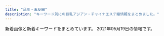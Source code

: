 ```yaml
---
title: "品川・五反田"
description: "キーワード別にの巨乳アジアン・チャイナエステ嬢情報をまとめました。"
---
```


新着画像と新着キーワードをまとめています。
2021年05月19日の情報です。

<DmmAffiliateIns />
<KeywordTable
  shops={
    [
    {
        "keywords": {},
        "name": "\u30c8\u30f3\u30dd\u30fc",
        "station": "JR\u4e94\u53cd\u7530\u99c5\u897f\u53e3",
        "url": "http://hi-msg.com/tonpoh/",
        "img_links": [
            "http://hi-msg.com/tonpoh/images/fla.png",
            "http://hi-msg.com/tonpoh/images/p-12.jpg",
            "http://hi-msg.com/tonpoh/images/p-12-1.jpg",
            "http://hi-msg.com/tonpoh/images/p-10.jpg",
            "http://hi-msg.com/tonpoh/images/p-9.jpg",
            "http://hi-msg.com/tonpoh/images/p-13.jpg",
            "http://hi-msg.com/tonpoh/images/p-8.jpg",
            "http://hi-msg.com/tonpoh/images/l.png",
            "http://hi-msg.com/tonpoh/images/p-14-1.jpg",
            "http://hi-msg.com/tonpoh/images/line.png",
            "http://hi-msg.com/tonpoh/images/s4.jpg",
            "http://hi-msg.com/tonpoh/images/p-7.jpg",
            "http://hi-msg.com/tonpoh/images/p-2.jpg",
            "http://hi-msg.com/tonpoh/images/s1.png",
            "http://hi-msg.com/tonpoh/images/fla-3.png",
            "http://hi-msg.com/tonpoh/images/p-8-1.jpg",
            "http://hi-msg.com/tonpoh/images/s6.png",
            "http://hi-msg.com/tonpoh/images/p-13-1.jpg",
            "http://hi-msg.com/tonpoh/images/s8.png",
            "http://hi-msg.com/tonpoh/images/ll.png",
            "http://hi-msg.com/tonpoh/images/s9.png",
            "http://hi-msg.com/tonpoh/images/s5.png",
            "http://hi-msg.com/tonpoh/images/p-14.jpg",
            "http://hi-msg.com/tonpoh/images/tit-sys.png",
            "http://hi-msg.com/tonpoh/images/p-6.jpg",
            "http://hi-msg.com/tonpoh/images/p-0.jpg",
            "http://hi-msg.com/tonpoh/images/fla-1.png",
            "http://hi-msg.com/tonpoh/images/no.png",
            "http://hi-msg.com/tonpoh/images/p-4.jpg",
            "http://hi-msg.com/tonpoh/images/p-5.jpg",
            "http://hi-msg.com/tonpoh/images/p-11.jpg",
            "http://hi-msg.com/tonpoh/images/botton.png",
            "http://hi-msg.com/tonpoh/images/tit-staff.png",
            "http://hi-msg.com/tonpoh/images/p-11-1.jpg",
            "http://hi-msg.com/tonpoh/images/p-6-1.jpg",
            "http://hi-msg.com/tonpoh/images/p-10-1.jpg",
            "http://hi-msg.com/tonpoh/images/p-1.jpg",
            "http://hi-msg.com/tonpoh/images/p-9-1.jpg",
            "http://hi-msg.com/tonpoh/images/p-7-1.jpg"
        ]
    },
    {
        "img_links": [],
        "station": "JR\u4e94\u53cd\u7530\u99c5\u897f\u53e3",
        "url": "https://i-house.aoaoeo.com/",
        "keywords": {},
        "name": "\u7652\u3057\u30cf\u30a6\u30b9"
    },
    {
        "img_links": [
            "http://es-mirei.com/staffPhoto/b20170728165302.jpg",
            "http://es-mirei.com/images/store/04.jpg",
            "http://es-mirei.com/images/store/05.jpg",
            "http://es-mirei.com/staffPhoto/s20180209180323.jpg",
            "http://es-mirei.com/images/s3Slider1Images/01.jpg",
            "http://es-mirei.com/staffPhoto/b20180209180323.jpg",
            "http://es-mirei.com/images/s3Slider1Images/02.jpg",
            "http://es-mirei.com/images/store/03.jpg",
            "http://es-mirei.com/staffPhoto/s20170728165256.jpg",
            "http://es-mirei.com/staffPhoto/b20170911152114.jpg",
            "http://es-mirei.com/staffPhoto/s20170908125528.jpg",
            "http://es-mirei.com/staffPhoto/s20180613122502.jpg",
            "http://es-mirei.com/staffPhoto/b20170908125528.jpg",
            "http://es-mirei.com/images/s3Slider1Images/03.jpg",
            "http://es-mirei.com/staffPhoto/b20170728165536.jpg",
            "http://es-mirei.com/staffPhoto/s20170911152129.jpg",
            "http://es-mirei.com/images/returnStaffBtn.png",
            "http://es-mirei.com/staffPhoto/s20170911152114.jpg",
            "http://es-mirei.com/images/store/02.jpg",
            "http://es-mirei.com/images/store/01.jpg",
            "http://es-mirei.com/images/noImg.jpg",
            "http://es-mirei.com/staffPhoto/b20170728165256.jpg",
            "http://es-mirei.com/images/store/06.jpg",
            "http://es-mirei.com/staffPhoto/s20170728165302.jpg",
            "http://es-mirei.com/staffPhoto/s20170728165536.jpg",
            "http://es-mirei.com/staffPhoto/b20170911152129.jpg",
            "http://es-mirei.com/staffPhoto/b20180613122502.jpg"
        ],
        "keywords": {
            "88": 2,
            "E": 8,
            "85": 2,
            "86": 2,
            "87": 4
        },
        "station": "JR\u4e94\u53cd\u7530\u99c5\u897f\u53e3",
        "name": "\u7f8e\u4f36",
        "url": "http://es-mirei.com/"
    },
    {
        "name": "\u3072\u307e\u308f\u308a",
        "url": "http://www.kenkou-house.info/",
        "station": "JR\u4e94\u53cd\u7530\u99c5\u6771\u53e3",
        "keywords": {
            "C": 8
        },
        "img_links": [
            "http://www.kenkou-house.info/img/s13.jpg",
            "http://www.kenkou-house.info/img/m3.png",
            "http://www.kenkou-house.info/img/s.png",
            "http://www.kenkou-house.info/img/m2.png",
            "http://www.kenkou-house.info/img/door.png",
            "http://www.kenkou-house.info/img/s61.jpg",
            "http://www.kenkou-house.info/img/m4.png",
            "http://www.kenkou-house.info/img/s7.jpg",
            "http://www.kenkou-house.info/img/s14.jpg",
            "http://www.kenkou-house.info/img/s20.jpg",
            "http://www.kenkou-house.info/img/m6.png",
            "http://www.kenkou-house.info/img/s22.jpg",
            "http://www.kenkou-house.info/img/s4.jpg",
            "http://www.kenkou-house.info/img/bottmo-left.png",
            "http://www.kenkou-house.info/img/s17.jpg",
            "http://www.kenkou-house.info/img/s11.jpg",
            "http://www.kenkou-house.info/img/s16.jpg",
            "http://www.kenkou-house.info/img/m7.png",
            "http://www.kenkou-house.info/img/s91.jpg",
            "http://www.kenkou-house.info/img/Himawari_200_40.png",
            "http://www.kenkou-house.info/img/m1.png",
            "http://www.kenkou-house.info/img/s12.jpg",
            "http://www.kenkou-house.info/img/m5.png",
            "http://www.kenkou-house.info/img/bottmo-ritght.png",
            "http://www.kenkou-house.info/img/s15.jpg",
            "http://www.kenkou-house.info/img/Himawari_468_60.png",
            "http://www.kenkou-house.info/img/m8.png",
            "http://www.kenkou-house.info/img/play.png",
            "http://www.kenkou-house.info/img/body-.png",
            "http://www.kenkou-house.info/img/Himawari_88_31.png",
            "http://www.kenkou-house.info/img/s33.jpg",
            "http://www.kenkou-house.info/img/head.png",
            "http://www.kenkou-house.info/img/s1.jpg",
            "http://www.kenkou-house.info/img/s21.jpg",
            "http://www.kenkou-house.info/img/Himawari_160_45.png"
        ]
    },
    {
        "img_links": [
            "https://tsukiwa.info/img/staff/aya2101.jpg",
            "https://tsukiwa.info/img/top_map.jpg",
            "https://tsukiwa.info/img/akusesu-top0.jpg",
            "https://tsukiwa.info/img/pickupGirl.png",
            "https://tsukiwa.info/img/staff/koko3.jpg",
            "https://www.a-side.com/ad/koko/include/banner/koko_200x40.png",
            "https://tsukiwa.info/img/staff/rumi04.jpg",
            "https://tsukiwa.info/img/staff/222BADE2-61AA-4B66-91BD-3D9941250C4D.jpeg",
            "https://tsukiwa.info/img/staff/A8BAF789-BD2B-4E7F-AB8A-224A2961B605.jpeg",
            "https://tsukiwa.info/img/staff/25BBCA31-1291-40E0-9FEC-CAF6E5B8D811.jpeg",
            "https://tsukiwa.info/img/staff/25D27B66-E3AF-40C0-8FCC-46E9F266B409.jpeg",
            "https://tsukiwa.info/img/staff/yuna01.jpg",
            "https://tsukiwa.info/img/staff_top/20201219_1.jpg",
            "https://tsukiwa.info/img/bar_staff.png",
            "https://tsukiwa.info/img/news3.png",
            "https://tsukiwa.info/img/bar_gallery.png",
            "https://tsukiwa.info/img/staff/mimi01.jpg",
            "https://tsukiwa.info/img/staff/yuri001.jpg",
            "https://tsukiwa.info/img/event/camp03.jpg",
            "https://tsukiwa.info/img/bar_top1.png",
            "https://tsukiwa.info/img/staff/909C372F-1613-4B7E-89C8-1A527D79FCC6.jpeg",
            "https://tsukiwa.info/img/staff/ruru1.jpg",
            "https://tsukiwa.info/img/news1.png",
            "https://tsukiwa.info/img/staff_top/20201219_2.jpg",
            "https://tsukiwa.info/img/staff/no_image.jpg",
            "https://tsukiwa.info/img/staff/mimi20202.jpg",
            "https://tsukiwa.info/img/bar_profile.png",
            "https://tsukiwa.info/img/staff/rumi02.jpg",
            "https://tsukiwa.info/img/staff/DB16BCF2-AF7E-404D-9FB5-9A45BE961351.jpeg"
        ],
        "url": "https://tsukiwa.info/",
        "station": "JR\u4e94\u53cd\u7530\u99c5\u897f\u53e3",
        "name": "\u6708\u306e\u548c",
        "keywords": {}
    },
    {
        "url": "http://www.kouroku-este.com/",
        "name": "\u5eb7\u7984",
        "img_links": [
            "http://www.kouroku-este.com/img/staff/eee/s-eee2.jpg",
            "http://www.kouroku-este.com/img/system/service01.jpg",
            "http://www.kouroku-este.com/img/staff/bbb/bbb1.jpg",
            "http://www.kouroku-este.com/img/staff/fff/s-fff1.jpg",
            "http://www.kouroku-este.com/img/top/listmark1.png",
            "http://www.kouroku-este.com/img/staff/fff/s-fff2.jpg",
            "http://www.kouroku-este.com/img/staff/ccc/ccc1.jpg",
            "http://www.kouroku-este.com/img/system/service02.jpg",
            "http://www.kouroku-este.com/img/staff/ccc/ccc2.jpg",
            "http://www.kouroku-este.com/img/menu/info_r.jpg",
            "http://www.kouroku-este.com/img/staff/aaa/aaa1.jpg",
            "http://www.kouroku-este.com/img/staff/eee/s-eee1.jpg",
            "http://www.kouroku-este.com/img/staff/aaa/aaa2.jpg",
            "http://www.kouroku-este.com/img/staff/ggg/ggg1.jpg"
        ],
        "keywords": {
            "C": 15
        },
        "station": "JR\u54c1\u5ddd\u99c5\u9ad8\u8f2a\u53e3"
    },
    {
        "img_links": [
            "http://p-fly.work/staff/eri.jpg",
            "http://p-fly.work/images/b2.jpg",
            "http://p-fly.work/staff/sara.jpg",
            "http://p-fly.work/images/12.jpg",
            "http://p-fly.work/images/sys3.jpg",
            "http://p-fly.work/images/int2.png",
            "http://p-fly.work/staff/koko.jpg",
            "http://p-fly.work/images/sys1.jpg",
            "http://p-fly.work/staff/yuki.jpg",
            "http://p-fly.work/images/1.jpg",
            "http://p-fly.work/img/mai1.jpg",
            "http://p-fly.work/images/interior_t.png",
            "http://p-fly.work/img/eri1.jpg",
            "http://p-fly.work/images/line.png",
            "http://p-fly.work/images/sys4.png",
            "http://p-fly.work/images/13.jpg",
            "http://p-fly.work/images/15.jpg",
            "http://p-fly.work/images/mobile.jpg",
            "http://p-fly.work/images/ac1.jpg",
            "http://p-fly.work/img/koko1.jpg",
            "http://p-fly.work/images/news.jpg",
            "http://p-fly.work/staff/mai.jpg",
            "http://p-fly.work/images/head.png",
            "http://p-fly.work/images/tr.jpg",
            "http://p-fly.work/images/int1.jpg",
            "http://p-fly.work/images/10.jpg",
            "http://p-fly.work/images/b1.jpg",
            "http://p-fly.work/images/b3.jpg",
            "http://p-fly.work/images/sys2.jpg",
            "http://p-fly.work/img/yuki1.jpg",
            "http://p-fly.work/images/staff_t.png",
            "http://p-fly.work/img/sara1.jpg"
        ],
        "url": "http://p-fly.work/",
        "keywords": {},
        "station": "JR\u4e94\u53cd\u7530\u99c5\u897f\u53e3",
        "name": "\u7d2b\u306e\u8776"
    },
    {
        "img_links": [
            "http://www.relax-cs.com/ncss/nav/nav-005.jpg",
            "http://www.relax-cs.com/ncss/nav/nav-003.jpg",
            "http://www.relax-cs.com/ncss/nav/nav-004.jpg",
            "http://www.relax-cs.com/ncss/top03.jpg",
            "http://www.relax-cs.com/ncss/staff01.jpg",
            "http://www.relax-cs.com/ncss/tel.png",
            "http://www.relax-cs.com/ncss/top02-left.jpg",
            "http://www.relax-cs.com/ncss/nav/nav-002.jpg",
            "http://www.relax-cs.com/ncss/staff0401.jpg",
            "http://www.relax-cs.com/ncss/staff02.jpg",
            "http://www.relax-cs.com/ncss/top001.jpg",
            "http://www.relax-cs.com/ncss/nav/nav-001.jpg",
            "http://www.relax-cs.com/ncss/nav/nav-006.jpg"
        ],
        "url": "http://www.relax-cs.com/",
        "name": "\u30ea\u30e9\u30af\u30bc\u30fc\u30b7\u30e7\u30f3\u862d",
        "station": "JR\u4e94\u53cd\u7530\u99c5\u897f\u53e3",
        "keywords": {}
    },
    {
        "url": "http://www.relax-fuyou.info/",
        "img_links": [
            "http://www.relax-fuyou.info/i/img/st17.jpg",
            "http://www.relax-fuyou.info/img/st141.jpg",
            "http://www.relax-fuyou.info/i/img/st140.jpg",
            "http://www.relax-fuyou.info/img/top.jpg",
            "http://www.relax-fuyou.info/img/st161.jpg",
            "http://www.relax-fuyou.info/img/sta1.jpg",
            "http://www.relax-fuyou.info/img/sta16.jpg",
            "http://www.relax-fuyou.info/i/img/st110.jpg",
            "http://www.relax-fuyou.info/i/img/st42.jpg",
            "http://www.relax-fuyou.info/img/sta20.jpg",
            "http://www.relax-fuyou.info/img/st72.jpg",
            "http://www.relax-fuyou.info/img/st17.jpg",
            "http://www.relax-fuyou.info/img/st71.jpg",
            "http://www.relax-fuyou.info/img/st8.jpg",
            "http://www.relax-fuyou.info/i/img/st160.jpg",
            "http://www.relax-fuyou.info/i/img/top.jpg",
            "http://www.relax-fuyou.info/i/img/st8.jpg",
            "http://www.relax-fuyou.info/img/st10.jpg",
            "http://www.relax-fuyou.info/i/img/r1.jpg",
            "http://www.relax-fuyou.info/img/st5.jpg",
            "http://www.relax-fuyou.info/img/st1.jpg",
            "http://www.relax-fuyou.info/i/img/st181.jpg",
            "http://www.relax-fuyou.info/img/r9.jpg",
            "http://www.relax-fuyou.info/img/st181.jpg",
            "http://www.relax-fuyou.info/img/sta17.jpg",
            "http://www.relax-fuyou.info/img/sta15.jpg",
            "http://www.relax-fuyou.info/img/sta5.jpg",
            "http://www.relax-fuyou.info/img/st42.jpg",
            "http://www.relax-fuyou.info/img/sta8.jpg",
            "http://www.relax-fuyou.info/i/img/st10.jpg",
            "http://www.relax-fuyou.info/img/st11.jpg",
            "http://www.relax-fuyou.info/img/st140.jpg",
            "http://www.relax-fuyou.info/i/img/st5.jpg",
            "http://www.relax-fuyou.info/i/img/sta20.jpg",
            "http://www.relax-fuyou.info/img/st7.jpg",
            "http://www.relax-fuyou.info/img/st110.jpg",
            "http://www.relax-fuyou.info/i/img/st191.jpg",
            "http://www.relax-fuyou.info/img/sta19.jpg",
            "http://www.relax-fuyou.info/i/img/st11.jpg",
            "http://www.relax-fuyou.info/i/img/st9.jpg",
            "http://www.relax-fuyou.info/img/st171.jpg",
            "http://www.relax-fuyou.info/img/st160.jpg",
            "http://www.relax-fuyou.info/i/img/r2.jpg",
            "http://www.relax-fuyou.info/img/st150.jpg",
            "http://www.relax-fuyou.info/img/st201.jpg",
            "http://www.relax-fuyou.info/img/st41.jpg",
            "http://www.relax-fuyou.info/img/sta18.jpg",
            "http://www.relax-fuyou.info/img/st191.jpg",
            "http://www.relax-fuyou.info/i/img/r3.jpg",
            "http://www.relax-fuyou.info/i/img/st201.jpg"
        ],
        "keywords": {
            "86": 2,
            "E": 5,
            "D": 5,
            "90": 2,
            "84": 5,
            "88": 3,
            "G": 1,
            "C": 3,
            "87": 2
        },
        "name": "\u8299\u84c9\uff5e\u30d5\u30e8\u30a6\uff5e",
        "station": "JR\u4e94\u53cd\u7530\u99c5\u6771\u53e3"
    },
    {
        "station": "JR\u4e94\u53cd\u7530\u99c5\u897f\u53e3",
        "name": "\u4e94\u53cd\u7530\u30e1\u30c7\u30a3\u30ab\u30eb\u30a8\u30f3",
        "keywords": {},
        "img_links": [
            "http://gotanda.pepper.jp/m02272.jpg",
            "http://gotanda.pepper.jp/gotanda001.jpg",
            "http://gotanda.pepper.jp/1-01.png",
            "http://gotanda.pepper.jp/20151109231038834554.jpg",
            "http://gotanda.pepper.jp/m048.png",
            "http://gotanda.pepper.jp/m049.png",
            "http://gotanda.pepper.jp/m173.jpg"
        ],
        "url": "http://gotanda.pepper.jp/"
    },
    {
        "keywords": {},
        "img_links": [
            "http://hanagoromo.work/rie1.jpg",
            "http://hanagoromo.work/staff_t.jpg",
            "http://hanagoromo.work/3.jpg",
            "http://hanagoromo.work/nana.jpg",
            "http://hanagoromo.work/eri.jpg",
            "http://hanagoromo.work/112.jpg",
            "http://hanagoromo.work/1.jpg",
            "http://hanagoromo.work/interior1.jpg",
            "http://hanagoromo.work/miyuki.jpg",
            "http://hanagoromo.work/mio.jpg",
            "http://hanagoromo.work/b2.jpg",
            "http://hanagoromo.work/main_top.jpg",
            "http://hanagoromo.work/miko.jpg",
            "http://hanagoromo.work/yuyu.jpg",
            "http://hanagoromo.work/b1.jpg",
            "http://hanagoromo.work/tina.jpg",
            "http://hanagoromo.work/s1.png",
            "http://hanagoromo.work/b3.jpg",
            "http://hanagoromo.work/hitomi.jpg",
            "http://hanagoromo.work/rina2.jpeg",
            "http://hanagoromo.work/nana2.jpg",
            "http://hanagoromo.work/yuna2.jpg",
            "http://hanagoromo.work/mens-esthe1.png",
            "http://hanagoromo.work/interior_t.jpg",
            "http://hanagoromo.work/miyuki1.jpg",
            "http://hanagoromo.work/head.jpg",
            "http://hanagoromo.work/6.jpg",
            "http://hanagoromo.work/ai2.jpg",
            "http://hanagoromo.work/mio1.jpg",
            "http://hanagoromo.work/mio2.jpg",
            "http://hanagoromo.work/sys.jpg",
            "http://hanagoromo.work/2.jpg",
            "http://hanagoromo.work/ta.png",
            "http://hanagoromo.work/int2.jpg",
            "http://hanagoromo.work/yuna1.jpg",
            "http://hanagoromo.work/nana1.jpg",
            "http://hanagoromo.work/hitomi1.jpg",
            "http://hanagoromo.work/yumi.jpg",
            "http://hanagoromo.work/yuki.jpg",
            "http://hanagoromo.work/rina1.jpeg",
            "http://hanagoromo.work/tina2.jpg",
            "http://hanagoromo.work/4.jpg",
            "http://hanagoromo.work/hitomi2.jpg",
            "http://hanagoromo.work/yumi1.jpg",
            "http://hanagoromo.work/ai3.jpg",
            "http://hanagoromo.work/sayaka.jpg"
        ],
        "url": "http://hanagoromo.work/",
        "station": "JR\u4e94\u53cd\u7530\u99c5",
        "name": "\u82b1\u8863"
    },
    {
        "img_links": [
            "http://lacure.link/images/zi.png",
            "http://lacure.link/images/r4.jpg",
            "http://lacure.link/images/r6.jpg",
            "http://lacure.link/images/g3.jpg",
            "http://lacure.link/images/r5.jpg",
            "http://lacure.link/images/r2.jpg",
            "http://lacure.link/images/r3.jpg",
            "http://lacure.link/images/sayuri.jpg",
            "http://lacure.link/images/g0.jpg",
            "http://lacure.link/images/yuki.jpg",
            "http://lacure.link/images/kol.jpg",
            "http://lacure.link/images/news.png",
            "http://lacure.link/images/asali.jpg",
            "http://lacure.link/images/left3.png",
            "http://lacure.link/images/gb01.png",
            "http://lacure.link/images/g6.jpg",
            "http://lacure.link/images/g5.jpg",
            "http://lacure.link/images/g2.jpg",
            "http://lacure.link/images/face.png",
            "http://lacure.link/images/kiki.jpg",
            "http://lacure.link/images/top2.jpg",
            "http://lacure.link/images/s_staff.png",
            "http://lacure.link/images/r1.jpg",
            "http://lacure.link/images/s1.jpg",
            "http://lacure.link/images/g1.jpg"
        ],
        "url": "http://lacure.link/",
        "keywords": {},
        "station": "\u6238\u8d8a\u9280\u5ea7\u99c5",
        "name": "\u30e9\u30ad\u30e5\u30a2"
    }
]
}
/>
<DmmAffiliateScript />

